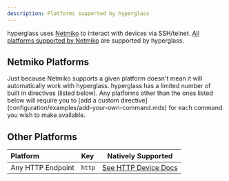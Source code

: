 ```yaml
---
description: Platforms supported by hyperglass
---
```



hyperglass uses [Netmiko](https://github.com/ktbyers/netmiko) to interact with devices via SSH/telnet. [All platforms supported by Netmiko](https://github.com/ktbyers/netmiko/blob/develop/PLATFORMS.md) are supported by hyperglass.

## Netmiko Platforms

<Callout type="info">
    Just because Netmiko supports a given platform doesn't mean it will automatically work with
    hyperglass. hyperglass has a limited number of built in directives (listed below). Any platforms
    other than the ones listed below will require you to [add a custom
    directive](configuration/examples/add-your-own-command.mdx) for each command you wish to make
    available.
</Callout>

<br />

<PlatformTable />

## Other Platforms

| Platform          | Key    |                          Natively Supported                          |
| :---------------- | :----- | :------------------------------------------------------------------: |
| Any HTTP Endpoint | `http` | [See HTTP Device Docs](configuration/devices.mdx#http-configuration) |
